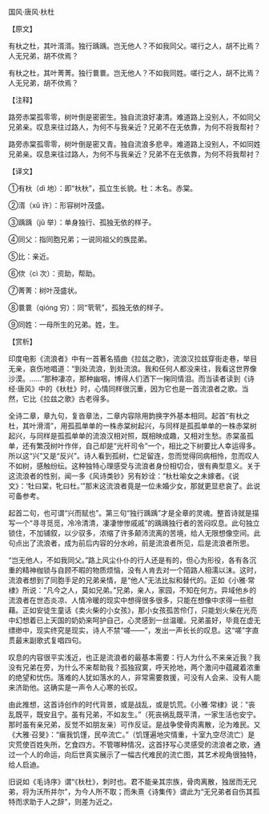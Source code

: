 

国风·唐风·杕杜

【原文】

有杕之杜，其叶湑湑。独行踽踽。岂无他人？不如我同父。嗟行之人，胡不比焉？人无兄弟，胡不佽焉？

有杕之杜，其叶菁菁。独行睘睘。岂无他人？不如我同姓。嗟行之人，胡不比焉？人无兄弟，胡不佽焉？

【注释】

路旁赤棠孤零零，树叶倒是密密生。独自流浪好凄清。难道路上没别人，不如同父兄弟亲。叹息来往过路人，为何不与我亲近？兄弟不在无依靠，为何不将我帮衬？

路旁赤棠孤零零，树叶倒是密又青。独自流浪多悲辛。难道路上没别人，不如同姓兄弟亲。叹息来往过路人，为何不与我亲近？兄弟不在无依靠，为何不将我帮衬？

【译文】

①有杕（dì 地）：即“杕杕”，孤立生长貌。杜：木名。赤棠。

②湑（xǔ 许）：形容树叶茂盛。

③踽踽（jǔ 举）：单身独行、孤独无依的样子。

④同父：指同胞兄弟；一说同祖父的族昆弟。

⑤比：亲近。

⑥佽（cì 次）：资助，帮助。

⑦菁菁：树叶茂盛状。

⑧睘睘（qióng 穷）：同“茕茕”，孤独无依的样子。

⑨同姓：一母所生的兄弟。姓，生。

【赏析】

印度电影《流浪者》中有一首著名插曲《拉兹之歌》，流浪汉拉兹穿街走巷，举目无亲，哀伤地唱道：“到处流浪，到处流浪。我和任何人都没来往，我看这世界像沙漠。……”那种凄凉，那种幽咽，博得人们洒下一掬同情泪。而当读者读到《诗经·唐风》中的《杕杜》时，心情同样很沉重，因为它也是一首流浪者之歌。当然，它比《拉兹之歌》古老得多。

全诗二章，章九句，复沓章法，二章内容除用韵换字外基本相同。起首“有杕之杜，其叶滑湑”，用孤孤单单的一株赤棠树起兴，与同样是孤孤单单的一株赤棠树起兴，与同样是孤孤单单的流浪汉相对照，既相映成趣，又相对生愁。赤棠虽孤单，还有繁茂树叶作伴，自己却是“光杆司令”一个，相比之下树要比人幸运得多。所以这“兴”又是“反兴”。诗人看到孤树，伫足留连，忽而觉得同病相怜，忽而叹人不如树，感触纷纭。这种独特心理感受与流浪者身份相切合，很有典型意义。关于这流浪者的性别，闻一多《风诗类钞》另有妙诠：“杕杜喻女之未嫁者。《说文》：‘牡曰棠，牝曰杜。’”那末这流浪者竟是一位未婚少女，那就更显悲哀了。此说可备参考。

起首二句，也可谓“兴而赋也”。第三句“独行踽踽”才是全章的灵魂。整首诗就是描写一个“寻寻觅觅，冷冷清清，凄凄惨惨戚戚”的踽踽独行者的苦闷叹息。此句独立锁住，不加铺叙，以少驭多，浓缩了许多颠沛流离的苦境，给人无限想像空间。此句点出了流浪者，成为前后内容的分水岭，前是流浪者所见，后是流浪者所思。

“岂无他人，不如我同父。”路上风尘仆仆的行人还是有的，但心为形役，各有各沉重的精神枷锁与自顾不暇的物质烦恼，没有人肯去对一个陌路人相濡以沫。这时，流浪者想到了同胞手足的兄弟亲情，是“他人”无法比拟和替代的。正如《小雅·常棣》所说：“凡今之人，莫如兄弟。”兄弟，亲人，家园，不知在何方。异域他乡的流浪者在世态炎凉、人情冷暖的现实中想得很多很多，只能在想像中求得一些慰藉。正如安徒生童话《卖火柴的小女孩》，那小女孩孤苦伶仃，只能划火柴在光亮中幻想着已上天国的奶奶来呵护自己，心灵感到一丝温暖。兄弟虽好，毕竟在虚无缥缈中，现实终究是现实，诗人不禁“嗟——”，发出一声长长的叹息。这“嗟”字直贯最末副歌式复唱四句。

叹息的内容很平实浅近，也正是流浪者的最基本需要：行人为什么不来亲近我？我没有兄弟在旁，为什么不来帮助我？孤独寂寞，呼天抢地，两个激问中蕴藏着浓重的绝望和忧伤。落难的人犹如落水的人，非常需要救援，可没有人会来、没有人能来济助他。这确实是一声令人心寒的长叹。

由此推想，这首诗创作的时代背景，或是战乱，或是饥荒。《小雅·常棣》说：“丧乱既平，既安且宁。虽有兄弟，不如友生。”（死丧祸乱既平清，一家生活也安宁。那时虽有亲兄弟，反觉不如朋友亲）可作反证。是战争使骨肉离散，沦为难民。又《大雅·召旻》：“瘨我饥馑，民卒流亡。”（饥馑遍地灾情重，十室九空尽流亡）是灾荒使百姓失所，乞食四方。不管哪种情况，这首抒写心灵感受的流浪者之歌，通过一个人的命运，向后世真实展示了一幅古代难民的流亡图，其艺术视角很独特，给人启迪。

旧说如《毛诗序》谓“《杕杜》，刺时也。君不能亲其宗族，骨肉离散，独居而无兄弟，将为沃所并尔”，为今人所不取；而朱熹《诗集传》谓此为“无兄弟者自伤其孤特而求助于人之辞”，则差为近之。

